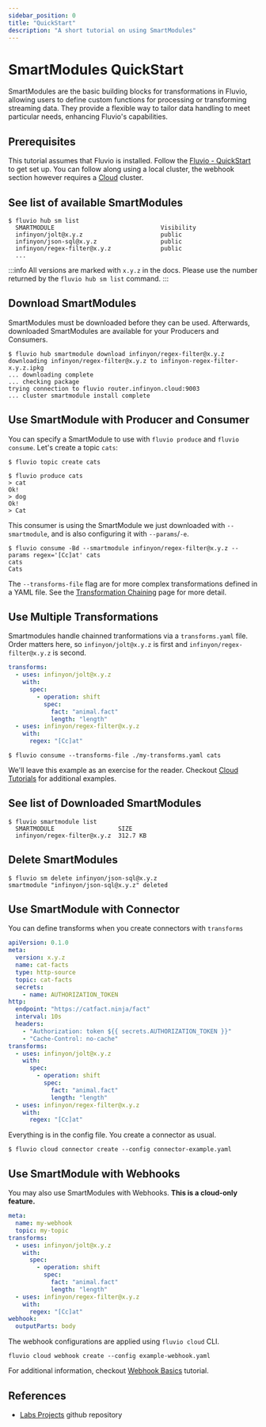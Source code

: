 ```yaml
---
sidebar_position: 0
title: "QuickStart"
description: "A short tutorial on using SmartModules"
---
```


# SmartModules QuickStart

SmartModules are the basic building blocks for transformations in Fluvio, allowing users to define custom functions for processing or transforming streaming data. They provide a flexible way to tailor data handling to meet particular needs, enhancing Fluvio's capabilities.

## Prerequisites

This tutorial assumes that Fluvio is installed. Follow the [Fluvio - QuickStart] to get set up. You can follow along using a local cluster, the webhook section however requires a [Cloud] cluster.


## See list of available SmartModules

```shell copy="fl"
$ fluvio hub sm list
  SMARTMODULE                              Visibility
  infinyon/jolt@x.y.z                      public
  infinyon/json-sql@x.y.z                  public
  infinyon/regex-filter@x.y.z              public
  ...
```

:::info
All versions are marked with `x.y.z` in the docs. Please use the number returned by the `fluvio hub sm list` command.
:::


## Download SmartModules

SmartModules must be downloaded before they can be used. Afterwards, downloaded SmartModules are available for your Producers and Consumers.


```shell copy="fl"
$ fluvio hub smartmodule download infinyon/regex-filter@x.y.z
downloading infinyon/regex-filter@x.y.z to infinyon-regex-filter-x.y.z.ipkg
... downloading complete
... checking package
trying connection to fluvio router.infinyon.cloud:9003
... cluster smartmodule install complete
```

## Use SmartModule with Producer and Consumer

You can specify a SmartModule to use with `fluvio produce` and `fluvio consume`. Let's create a topic `cats`:

```shell copy="fl"
$ fluvio topic create cats
```

```shell copy="fl"
$ fluvio produce cats
> cat
Ok!
> dog
Ok!
> Cat
```


This consumer is using the SmartModule we just downloaded with `--smartmodule`, and is also configuring it with `--params`/`-e`.

```shell copy="fl"
$ fluvio consume -Bd --smartmodule infinyon/regex-filter@x.y.z --params regex='[Cc]at' cats
cats
Cats
```

The `--transforms-file` flag are for more complex transformations defined in a YAML file. See the [Transformation Chaining] page for more detail.


## Use Multiple Transformations

Smartmodules handle chainned tranformations via a `transforms.yaml` file. Order matters here, so `infinyon/jolt@x.y.z` is first and `infinyon/regex-filter@x.y.z` is second.

```yaml
transforms:
  - uses: infinyon/jolt@x.y.z
    with:
      spec:
        - operation: shift
          spec:
            fact: "animal.fact"
            length: "length"
  - uses: infinyon/regex-filter@x.y.z
    with:
      regex: "[Cc]at"
```

```shell copy="fl"
$ fluvio consume --transforms-file ./my-transforms.yaml cats
```

We'll leave this example as an exercise for the reader. Checkout [Cloud Tutorials] for additional examples.


## See list of Downloaded SmartModules

```shell copy="fl"
$ fluvio smartmodule list
  SMARTMODULE                  SIZE
  infinyon/regex-filter@x.y.z  312.7 KB
```


## Delete SmartModules

```shell copy="fl"
$ fluvio sm delete infinyon/json-sql@x.y.z
smartmodule "infinyon/json-sql@x.y.z" deleted
```

## Use SmartModule with Connector

You can define transforms when you create connectors with `transforms`


```yaml title="connector-example.yaml"
apiVersion: 0.1.0
meta:
  version: x.y.z
  name: cat-facts
  type: http-source
  topic: cat-facts
  secrets:
    - name: AUTHORIZATION_TOKEN
http:
  endpoint: "https://catfact.ninja/fact"
  interval: 10s
  headers:
    - "Authorization: token ${{ secrets.AUTHORIZATION_TOKEN }}"
    - "Cache-Control: no-cache"
transforms:
  - uses: infinyon/jolt@x.y.z
    with:
      spec:
        - operation: shift
          spec:
            fact: "animal.fact"
            length: "length"
  - uses: infinyon/regex-filter@x.y.z
    with:
      regex: "[Cc]at"
```

Everything is in the config file. You create a connector as usual.

```shell copy="fl"
$ fluvio cloud connector create --config connector-example.yaml
```

## Use SmartModule with Webhooks

You may also use SmartModules with Webhooks. **This is a cloud-only feature.**

```yaml title="example-webhook.yaml"
meta:
  name: my-webhook
  topic: my-topic
transforms:
  - uses: infinyon/jolt@x.y.z
    with:
      spec:
        - operation: shift
          spec:
            fact: "animal.fact"
            length: "length"
  - uses: infinyon/regex-filter@x.y.z
    with:
      regex: "[Cc]at"
webhook:
  outputParts: body
```

The webhook configurations are applied using `fluvio cloud` CLI.

```shell copy="fl"
fluvio cloud webhook create --config example-webhook.yaml
```

For additional information, checkout [Webhook Basics] tutorial. 

## References

* [Labs Projects] github repository


[Fluvio - QuickStart]: fluvio/quickstart.mdx
[Transformation Chaining]: smartmodules/features/chaining.mdx
[`fluvio cloud`]: cloud/cli/overview.mdx
[Webhook Basics]: cloud/tutorials/webhook-basics.mdx
[Cloud Tutorials]: cloud/tutorials/index.md
[Cloud]: cloud/overview.mdx
[Labs Projects]: https://github.com/infinyon/labs-projects
